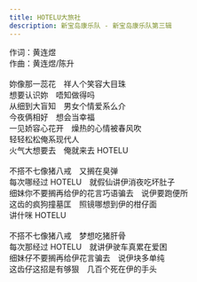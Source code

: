 ```yaml
---
title: HOTELU大旅社
description: 新宝岛康乐队 - 新宝岛康乐队第三辑
---
```


作词：黄连煜<br />作曲：黄连煜/陈升<br /><br />妳像那一蕊花　祥人个笑容大目珠<br />想要认识妳　唔知做得吗<br />从细到大盲知　男女个情爱系么介<br />今夜俩相好　想会当幸福<br />一见娇容心花开　燥热的心情被春风吹<br />轻轻松松俺系现代人<br />火气大想要去　俺就来去 HOTELU<br /><br />不搭不七像猪八戒　又搁在臭弹<br />每次哪经过 HOTELU　就假仙讲伊消夜吃坏肚子<br />细妹你不要搁再给伊的花言巧语骗去　说伊要跑便所<br />这齿的疯狗撞墓匡　照镜哪想到伊的柑仔面<br />讲什咪 HOTELU<br /><br />不搭不七像猪八戒　梦想吃猪肝骨<br />每次那经过 HOTELU　就讲伊驶车真累在爱困<br />细妹仔不要搁再给伊花言骗去　说伊块多单纯<br />这齿仔这招是有够狠　几百个死在伊的手头